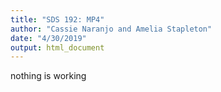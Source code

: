 ```yaml
---
title: "SDS 192: MP4"
author: "Cassie Naranjo and Amelia Stapleton"
date: "4/30/2019"
output: html_document
---
```

 nothing is working 